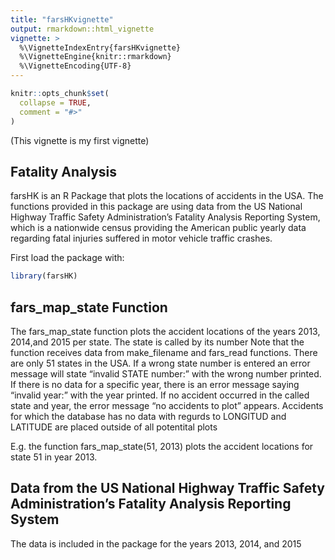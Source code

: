```yaml
---
title: "farsHKvignette"
output: rmarkdown::html_vignette
vignette: >
  %\VignetteIndexEntry{farsHKvignette}
  %\VignetteEngine{knitr::rmarkdown}
  %\VignetteEncoding{UTF-8}
---
```


```r
knitr::opts_chunk$set(
  collapse = TRUE,
  comment = "#>"
)
```

(This vignette is my first vignette)

## Fatality Analysis
farsHK is an R Package that plots the locations of accidents in the USA. The functions provided in this package are using data from the US National Highway Traffic Safety Administration's Fatality Analysis Reporting System, which is a nationwide census providing the American public yearly data regarding fatal injuries suffered in motor vehicle traffic crashes.

First load the package with: 
```r
library(farsHK)
```


## fars_map_state Function
The fars_map_state function plots the accident locations of the years 2013, 2014,and 2015 per state.
The state is called by its number
Note that the function receives data from make_filename and fars_read functions. 
There are only 51 states in the USA. If a wrong state number is entered an error message will state "invalid STATE number: " with the wrong number printed.
If there is no data for a specific year, there is an error message saying "invalid year: " with the year printed.
If no accident occurred in the called state and year, the error message "no accidents to plot" appears.
Accidents for which the database has no data with regurds to LONGITUD and LATITUDE are placed outside of all potentital plots

E.g. the function fars_map_state(51, 2013) plots the accident locations for state 51 in year 2013.

## Data from the US National Highway Traffic Safety Administration's Fatality Analysis Reporting System
The data is included in the package for the years 2013, 2014, and 2015



